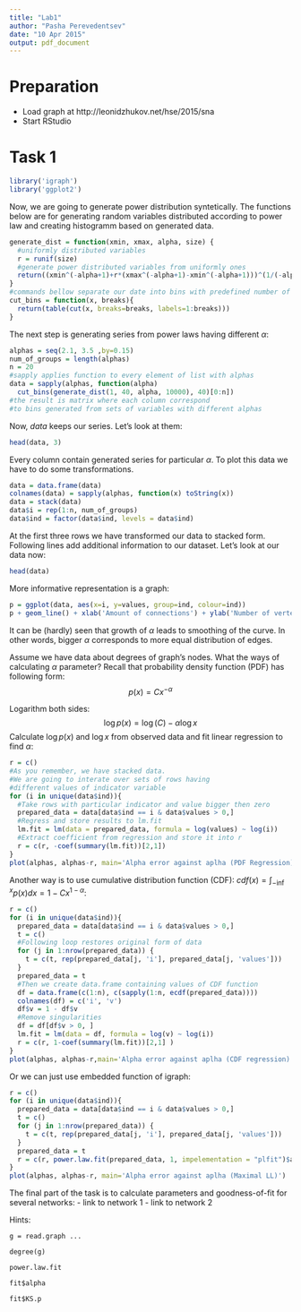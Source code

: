 ```yaml
---
title: "Lab1"
author: "Pasha Perevedentsev"
date: "10 Apr 2015"
output: pdf_document
---
```

# Preparation
- Load graph at http://leonidzhukov.net/hse/2015/sna
- Start RStudio

# Task 1

```r
library('igraph')
library('ggplot2')
```

Now, we are going to generate power distribution syntetically. The functions below are for generating random variables distributed according to power law and creating histogramm based on generated data.

```r
generate_dist = function(xmin, xmax, alpha, size) {
  #uniformly distributed variables
  r = runif(size)
  #generate power distributed variables from uniformly ones
  return((xmin^(-alpha+1)+r*(xmax^(-alpha+1)-xmin^(-alpha+1)))^(1/(-alpha+1)))
}
#commands bellow separate our date into bins with predefined number of bins
cut_bins = function(x, breaks){
  return(table(cut(x, breaks=breaks, labels=1:breaks)))
}
```

The next step is generating series from power laws having different $\alpha$:

```r
alphas = seq(2.1, 3.5 ,by=0.15)
num_of_groups = length(alphas)
n = 20
#sapply applies function to every element of list with alphas
data = sapply(alphas, function(alpha)
  cut_bins(generate_dist(1, 40, alpha, 10000), 40)[0:n])
#the result is matrix where each column correspond
#to bins generated from sets of variables with different alphas
```

Now, $data$ keeps our series. Let's look at them:

```r
head(data, 3)
```

Every column contain generated series for particular $\alpha$. To plot this data we have to do some transformations.

```r
data = data.frame(data)
colnames(data) = sapply(alphas, function(x) toString(x))
data = stack(data)
data$i = rep(1:n, num_of_groups)
data$ind = factor(data$ind, levels = data$ind)
```

At the first three rows we have transformed our data to stacked form. Following lines add additional information to our dataset. Let's look at our data now:

```r
head(data)
```

More informative representation is a graph:

```r
p = ggplot(data, aes(x=i, y=values, group=ind, colour=ind))
p + geom_line() + xlab('Amount of connections') + ylab('Number of vertexes')
``` 

It can be (hardly) seen that growth of $\alpha$ leads to smoothing of the curve. In other words, bigger 
$\alpha$ corresponds to more equal distribution of edges.

Assume we have data about degrees of graph's nodes. What the ways of calculating $\alpha$ parameter?
Recall that probability density function (PDF) has following form:
$$p(x)=Cx^{-\alpha}$$

Logarithm both sides: $$\log{p(x)}=\log(C) - \alpha \log{x}$$
Calculate $\log{p(x)}$ and $\log{x}$ from observed data and fit linear regression to find $\alpha$:

```r
r = c()
#As you remember, we have stacked data.
#We are going to interate over sets of rows having
#different values of indicator variable
for (i in unique(data$ind)){
  #Take rows with particular indicator and value bigger then zero
  prepared_data = data[data$ind == i & data$values > 0,]
  #Regress and store results to lm.fit
  lm.fit = lm(data = prepared_data, formula = log(values) ~ log(i))
  #Extract coefficient from regression and store it into r
  r = c(r, -coef(summary(lm.fit))[2,1])
}
plot(alphas, alphas-r, main='Alpha error against aplha (PDF Regression)')
```

Another way is to use cumulative distribution function (CDF): $cdf(x) = \int_{-\inf}^{x} p(x) dx = 1 - Cx^{1-\alpha}$:

```r
r = c()
for (i in unique(data$ind)){
  prepared_data = data[data$ind == i & data$values > 0,]
  t = c()
  #Following loop restores original form of data
  for (j in 1:nrow(prepared_data)) {
    t = c(t, rep(prepared_data[j, 'i'], prepared_data[j, 'values']))
  }
  prepared_data = t  
  #Then we create data.frame containing values of CDF function
  df = data.frame(c(1:n), c(sapply(1:n, ecdf(prepared_data))))
  colnames(df) = c('i', 'v')
  df$v = 1 - df$v
  #Remove singularities
  df = df[df$v > 0, ]
  lm.fit = lm(data = df, formula = log(v) ~ log(i))
  r = c(r, 1-coef(summary(lm.fit))[2,1] )
}
plot(alphas, alphas-r,main='Alpha error against aplha (CDF regression)')
```

Or we can just use embedded function of igraph:

```r
r = c()
for (i in unique(data$ind)){
  prepared_data = data[data$ind == i & data$values > 0,]
  t = c()
  for (j in 1:nrow(prepared_data)) {
    t = c(t, rep(prepared_data[j, 'i'], prepared_data[j, 'values']))
  }
  prepared_data = t
  r = c(r, power.law.fit(prepared_data, 1, impelementation = "plfit")$alpha)
}
plot(alphas, alphas-r, main='Alpha error against aplha (Maximal LL)')
```

The final part of the task is to calculate parameters and goodness-of-fit for several networks:
- link to network 1
- link to network 2

Hints:

`g = read.graph ...`

`degree(g)`

`power.law.fit`

`fit$alpha`

`fit$KS.p`